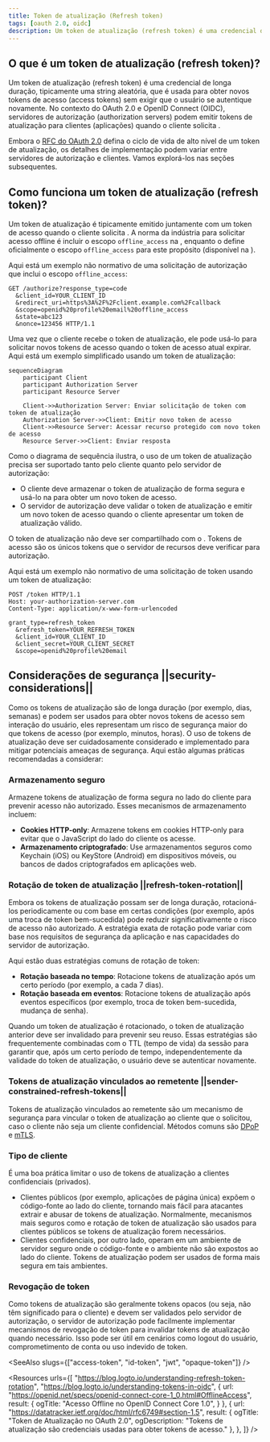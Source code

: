```yaml
---
title: Token de atualização (Refresh token)
tags: [oauth 2.0, oidc]
description: Um token de atualização (refresh token) é uma credencial de longa duração usada para obter novos tokens de acesso (access tokens) sem exigir que o usuário se autentique novamente. Ele é usado para manter sessões de usuário e proporcionar uma melhor experiência ao usuário.
---
```


## O que é um token de atualização (refresh token)?

Um token de atualização (refresh token) é uma credencial de longa duração, tipicamente uma string aleatória, que é usada para obter novos <Ref slug="access-token">tokens de acesso (access tokens)</Ref> sem exigir que o usuário se autentique novamente. No contexto do OAuth 2.0 e OpenID Connect (OIDC), <Ref slug="authorization-server">servidores de autorização (authorization servers)</Ref> podem emitir tokens de atualização para clientes (aplicações) quando o cliente solicita <Ref slug="offline-access" />.

Embora o [RFC do OAuth 2.0](https://datatracker.ietf.org/doc/html/rfc6749#section-1.5) defina o ciclo de vida de alto nível de um token de atualização, os detalhes de implementação podem variar entre servidores de autorização e clientes. Vamos explorá-los nas seções subsequentes.

## Como funciona um token de atualização (refresh token)?

Um token de atualização é tipicamente emitido juntamente com um token de acesso quando o cliente solicita <Ref slug="offline-access" />. A norma da indústria para solicitar acesso offline é incluir o escopo `offline_access` na <Ref slug="authorization-request" />, enquanto o <Ref slug="openid-connect" /> define oficialmente o escopo `offline_access` para este propósito (disponível na <Ref slug="authentication-request" />).

Aqui está um exemplo não normativo de uma solicitação de autorização que inclui o escopo `offline_access`:

```http
GET /authorize?response_type=code
  &client_id=YOUR_CLIENT_ID
  &redirect_uri=https%3A%2F%2Fclient.example.com%2Fcallback
  &scope=openid%20profile%20email%20offline_access
  &state=abc123
  &nonce=123456 HTTP/1.1
```

Uma vez que o cliente recebe o token de atualização, ele pode usá-lo para solicitar novos tokens de acesso quando o token de acesso atual expirar. Aqui está um exemplo simplificado usando um token de atualização:

```mermaid
sequenceDiagram
    participant Client
    participant Authorization Server
    participant Resource Server

    Client->>Authorization Server: Enviar solicitação de token com token de atualização
    Authorization Server->>Client: Emitir novo token de acesso
    Client->>Resource Server: Acessar recurso protegido com novo token de acesso
    Resource Server->>Client: Enviar resposta
```

Como o diagrama de sequência ilustra, o uso de um token de atualização precisa ser suportado tanto pelo cliente quanto pelo servidor de autorização:

- O cliente deve armazenar o token de atualização de forma segura e usá-lo na <Ref slug="token-request" /> para obter um novo token de acesso.
- O servidor de autorização deve validar o token de atualização e emitir um novo token de acesso quando o cliente apresentar um token de atualização válido.

O token de atualização não deve ser compartilhado com o <Ref slug="resource-server" />. Tokens de acesso são os únicos tokens que o servidor de recursos deve verificar para autorização.

Aqui está um exemplo não normativo de uma solicitação de token usando um token de atualização:

```http
POST /token HTTP/1.1
Host: your-authorization-server.com
Content-Type: application/x-www-form-urlencoded

grant_type=refresh_token
  &refresh_token=YOUR_REFRESH_TOKEN
  &client_id=YOUR_CLIENT_ID
  &client_secret=YOUR_CLIENT_SECRET
  &scope=openid%20profile%20email
```

## Considerações de segurança ||security-considerations||

Como os tokens de atualização são de longa duração (por exemplo, dias, semanas) e podem ser usados para obter novos tokens de acesso sem interação do usuário, eles representam um risco de segurança maior do que tokens de acesso (por exemplo, minutos, horas). O uso de tokens de atualização deve ser cuidadosamente considerado e implementado para mitigar potenciais ameaças de segurança. Aqui estão algumas práticas recomendadas a considerar:

### Armazenamento seguro

Armazene tokens de atualização de forma segura no lado do cliente para prevenir acesso não autorizado. Esses mecanismos de armazenamento incluem:

- **Cookies HTTP-only**: Armazene tokens em cookies HTTP-only para evitar que o JavaScript do lado do cliente os acesse.
- **Armazenamento criptografado**: Use armazenamentos seguros como Keychain (iOS) ou KeyStore (Android) em dispositivos móveis, ou bancos de dados criptografados em aplicações web.

### Rotação de token de atualização ||refresh-token-rotation||

Embora os tokens de atualização possam ser de longa duração, rotacioná-los periodicamente ou com base em certas condições (por exemplo, após uma troca de token bem-sucedida) pode reduzir significativamente o risco de acesso não autorizado. A estratégia exata de rotação pode variar com base nos requisitos de segurança da aplicação e nas capacidades do servidor de autorização.

Aqui estão duas estratégias comuns de rotação de token:

- **Rotação baseada no tempo**: Rotacione tokens de atualização após um certo período (por exemplo, a cada 7 dias).
- **Rotação baseada em eventos**: Rotacione tokens de atualização após eventos específicos (por exemplo, troca de token bem-sucedida, mudança de senha).

Quando um token de atualização é rotacionado, o token de atualização anterior deve ser invalidado para prevenir seu reuso. Essas estratégias são frequentemente combinadas com o TTL (tempo de vida) da sessão para garantir que, após um certo período de tempo, independentemente da validade do token de atualização, o usuário deve se autenticar novamente.

### Tokens de atualização vinculados ao remetente ||sender-constrained-refresh-tokens||

Tokens de atualização vinculados ao remetente são um mecanismo de segurança para vincular o token de atualização ao cliente que o solicitou, caso o cliente não seja um <Ref slug="client" headingId="confidential-clients">cliente confidencial</Ref>. Métodos comuns são [DPoP](https://datatracker.ietf.org/doc/html/rfc9449) e [mTLS](https://datatracker.ietf.org/doc/html/rfc8705).

### Tipo de cliente

É uma boa prática limitar o uso de tokens de atualização a <Ref slug="client" headingId="confidential-clients">clientes confidenciais (privados)</Ref>.

- Clientes públicos (por exemplo, aplicações de página única) expõem o código-fonte ao lado do cliente, tornando mais fácil para atacantes extrair e abusar de tokens de atualização. Normalmente, mecanismos mais seguros como <Ref slug="pkce" /> e rotação de token de atualização são usados para clientes públicos se tokens de atualização forem necessários.
- Clientes confidenciais, por outro lado, operam em um ambiente de servidor seguro onde o código-fonte e o ambiente não são expostos ao lado do cliente. Tokens de atualização podem ser usados de forma mais segura em tais ambientes.

### Revogação de token

Como tokens de atualização são geralmente <Ref slug="opaque-token">tokens opacos</Ref> (ou seja, não têm significado para o cliente) e devem ser validados pelo servidor de autorização, o servidor de autorização pode facilmente implementar mecanismos de revogação de token para invalidar tokens de atualização quando necessário. Isso pode ser útil em cenários como logout do usuário, comprometimento de conta ou uso indevido de token.

<SeeAlso slugs={["access-token", "id-token", "jwt", "opaque-token"]} />

<Resources urls={[
  "https://blog.logto.io/understanding-refresh-token-rotation",
  "https://blog.logto.io/understanding-tokens-in-oidc",
  {
    url: "https://openid.net/specs/openid-connect-core-1_0.html#OfflineAccess",
    result: {
      ogTitle: "Acesso Offline no OpenID Connect Core 1.0",
    }
  },
  {
    url: "https://datatracker.ietf.org/doc/html/rfc6749#section-1.5",
    result: {
      ogTitle: "Token de Atualização no OAuth 2.0",
      ogDescription: "Tokens de atualização são credenciais usadas para obter tokens de acesso."
    },
  },
]} />
